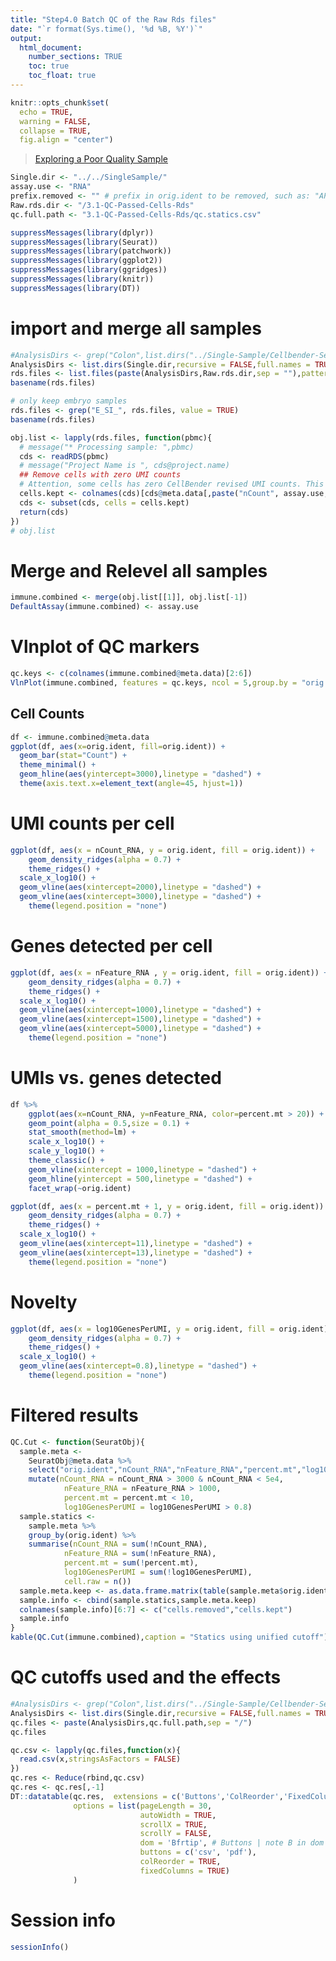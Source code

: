 ```yaml
---
title: "Step4.0 Batch QC of the Raw Rds files"
date: "`r format(Sys.time(), '%d %B, %Y')`"
output: 
  html_document:
    number_sections: TRUE
    toc: true
    toc_float: true
---
```


```r
knitr::opts_chunk$set(
  echo = TRUE,
  warning = FALSE,
  collapse = TRUE,
  fig.align = "center")
```

>[Exploring a Poor Quality Sample](https://github.com/hbctraining/scRNA-seq_online/blob/master/lessons/QC_bad_data.md)

```r
Single.dir <- "../../SingleSample/"
assay.use <- "RNA"
prefix.removed <- "" # prefix in orig.ident to be removed, such as: "APCmin_Mouse_Colon_"
Raw.rds.dir <- "/3.1-QC-Passed-Cells-Rds"
qc.full.path <- "3.1-QC-Passed-Cells-Rds/qc.statics.csv"
```

```r
suppressMessages(library(dplyr)) 
suppressMessages(library(Seurat))
suppressMessages(library(patchwork))
suppressMessages(library(ggplot2))
suppressMessages(library(ggridges))
suppressMessages(library(knitr))
suppressMessages(library(DT))
```

# import and merge all samples

```r
#AnalysisDirs <- grep("Colon",list.dirs("../Single-Sample/Cellbender-Seurat-Scrublet",recursive = FALSE,full.names = TRUE),value = TRUE)
AnalysisDirs <- list.dirs(Single.dir,recursive = FALSE,full.names = TRUE)
rds.files <- list.files(paste(AnalysisDirs,Raw.rds.dir,sep = ""),pattern = "rds$",full.names = TRUE)
basename(rds.files)
```
```r
# only keep embryo samples
rds.files <- grep("E_SI_", rds.files, value = TRUE)
basename(rds.files)
```



```r
obj.list <- lapply(rds.files, function(pbmc){
  # message("* Processing sample: ",pbmc)
  cds <- readRDS(pbmc)
  # message("Project Name is ", cds@project.name)
  ## Remove cells with zero UMI counts
  # Attention, some cells has zero CellBender revised UMI counts. This is a bug in cellbender step.
  cells.kept <- colnames(cds)[cds@meta.data[,paste("nCount", assay.use,sep = "_")] > 0]
  cds <- subset(cds, cells = cells.kept)
  return(cds)
})
# obj.list
```


# Merge and Relevel all samples

```r
immune.combined <- merge(obj.list[[1]], obj.list[-1])
DefaultAssay(immune.combined) <- assay.use
```


# Vlnplot of QC markers

```r
qc.keys <- c(colnames(immune.combined@meta.data)[2:6])
VlnPlot(immune.combined, features = qc.keys, ncol = 5,group.by = "orig.ident",pt.size = 0)
```


## Cell Counts

```r
df <- immune.combined@meta.data
ggplot(df, aes(x=orig.ident, fill=orig.ident)) +
  geom_bar(stat="Count") +
  theme_minimal() +
  geom_hline(aes(yintercept=3000),linetype = "dashed") +
  theme(axis.text.x=element_text(angle=45, hjust=1))
```

# UMI counts per cell

```r
ggplot(df, aes(x = nCount_RNA, y = orig.ident, fill = orig.ident)) +
	geom_density_ridges(alpha = 0.7) +
	theme_ridges() + 
  scale_x_log10() +
  geom_vline(aes(xintercept=2000),linetype = "dashed") +
  geom_vline(aes(xintercept=3000),linetype = "dashed") +
	theme(legend.position = "none")
```

# Genes detected per cell

```r
ggplot(df, aes(x = nFeature_RNA , y = orig.ident, fill = orig.ident)) +
	geom_density_ridges(alpha = 0.7) +
	theme_ridges() + 
  scale_x_log10() +
  geom_vline(aes(xintercept=1000),linetype = "dashed") +
  geom_vline(aes(xintercept=1500),linetype = "dashed") +
  geom_vline(aes(xintercept=5000),linetype = "dashed") +
	theme(legend.position = "none")
```


# UMIs vs. genes detected


```r
df %>% 
  	ggplot(aes(x=nCount_RNA, y=nFeature_RNA, color=percent.mt > 20)) + 
  	geom_point(alpha = 0.5,size = 0.1) + 
  	stat_smooth(method=lm) +
  	scale_x_log10() + 
  	scale_y_log10() + 
  	theme_classic() +
  	geom_vline(xintercept = 1000,linetype = "dashed") +
  	geom_hline(yintercept = 500,linetype = "dashed") +
    facet_wrap(~orig.ident)
```

```r
ggplot(df, aes(x = percent.mt + 1, y = orig.ident, fill = orig.ident)) +
	geom_density_ridges(alpha = 0.7) +
	theme_ridges() + 
  scale_x_log10() +
  geom_vline(aes(xintercept=11),linetype = "dashed") +
  geom_vline(aes(xintercept=13),linetype = "dashed") +
	theme(legend.position = "none")
```

# Novelty

```r
ggplot(df, aes(x = log10GenesPerUMI, y = orig.ident, fill = orig.ident)) +
	geom_density_ridges(alpha = 0.7) +
	theme_ridges() + 
  scale_x_log10() +
  geom_vline(aes(xintercept=0.8),linetype = "dashed") +
	theme(legend.position = "none")
```

# Filtered results

```r
QC.Cut <- function(SeuratObj){
  sample.meta <- 
    SeuratObj@meta.data %>%
    select("orig.ident","nCount_RNA","nFeature_RNA","percent.mt","log10GenesPerUMI") %>%
    mutate(nCount_RNA = nCount_RNA > 3000 & nCount_RNA < 5e4,
            nFeature_RNA = nFeature_RNA > 1000,
            percent.mt = percent.mt < 10,
            log10GenesPerUMI = log10GenesPerUMI > 0.8)
  sample.statics <- 
    sample.meta %>%
    group_by(orig.ident) %>%
    summarise(nCount_RNA = sum(!nCount_RNA),
            nFeature_RNA = sum(!nFeature_RNA),
            percent.mt = sum(!percent.mt),
            log10GenesPerUMI = sum(!log10GenesPerUMI),
            cell.raw = n())
  sample.meta.keep <- as.data.frame.matrix(table(sample.meta$orig.ident, unname(apply(sample.meta[,2:5],1,all))))
  sample.info <- cbind(sample.statics,sample.meta.keep)
  colnames(sample.info)[6:7] <- c("cells.removed","cells.kept")
  sample.info
}
kable(QC.Cut(immune.combined),caption = "Statics using unified cutoff")
```

# QC cutoffs used and the effects


```r
#AnalysisDirs <- grep("Colon",list.dirs("../Single-Sample/Cellbender-Seurat-Scrublet",recursive = FALSE,full.names = TRUE),value = TRUE)
AnalysisDirs <- list.dirs(Single.dir,recursive = FALSE,full.names = TRUE)
qc.files <- paste(AnalysisDirs,qc.full.path,sep = "/")
qc.files
```
```r
qc.csv <- lapply(qc.files,function(x){
  read.csv(x,stringsAsFactors = FALSE)
})
qc.res <- Reduce(rbind,qc.csv)
qc.res <- qc.res[,-1]
DT::datatable(qc.res,  extensions = c('Buttons','ColReorder','FixedColumns'),
              options = list(pageLength = 30, 
                             autoWidth = TRUE,
                             scrollX = TRUE,
                             scrollY = FALSE,
                             dom = 'Bfrtip', # Buttons | note B in dom denotes the place where the buttons are to be inserted
                             buttons = c('csv', 'pdf'),
                             colReorder = TRUE,
                             fixedColumns = TRUE)
              )
```

# Session info

```r
sessionInfo()
```


